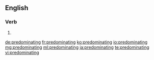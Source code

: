 ==English==

===Verb===
{{head|en}}

# {{present participle of|predominate|lang=en}}

[[de:predominating]]
[[fr:predominating]]
[[ko:predominating]]
[[io:predominating]]
[[mg:predominating]]
[[ml:predominating]]
[[ja:predominating]]
[[te:predominating]]
[[vi:predominating]]